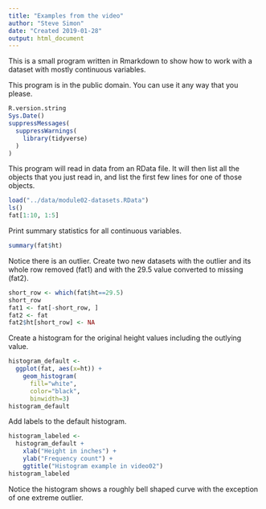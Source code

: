 ```yaml
---
title: "Examples from the video"
author: "Steve Simon"
date: "Created 2019-01-28"
output: html_document
---
```


This is a small program written in Rmarkdown to show how to work with a dataset with mostly continuous variables.

This program is in the public domain. You can use it any way that you please.

```r
R.version.string
Sys.Date()
suppressMessages(
  suppressWarnings(
    library(tidyverse)
  )
)
```

This program will read in data from an RData file. It will then list all the objects that you just read in, and list the first few lines for one of those objects.

```r
load("../data/module02-datasets.RData")
ls()
fat[1:10, 1:5]
```

Print summary statistics for all continuous variables.

```r
summary(fat$ht)
```

Notice there is an outlier. Create two new datasets with the outlier and its whole row removed (fat1) and with the 29.5 value converted to missing (fat2).

```r
short_row <- which(fat$ht==29.5)
short_row
fat1 <- fat[-short_row, ]
fat2 <- fat
fat2$ht[short_row] <- NA
```

Create a histogram for the original height values including the outlying value.

```r
histogram_default <- 
  ggplot(fat, aes(x=ht)) +
    geom_histogram(
      fill="white",
      color="black",
      binwidth=3)
histogram_default
```

Add labels to the default histogram.

```r
histogram_labeled <- 
  histogram_default +
    xlab("Height in inches") +
    ylab("Frequency count") +
    ggtitle("Histogram example in video02")
histogram_labeled
```

Notice the histogram shows a roughly bell shaped curve with the exception of one extreme outlier.
